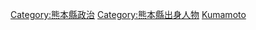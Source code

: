 {{日本行政區劃分類導航|政治人物}}

[[Category:熊本縣政治|Category:熊本縣政治]]
[[Category:熊本縣出身人物|Category:熊本縣出身人物]]
[[Category:日本各都道府縣政治人物|Kumamoto]]